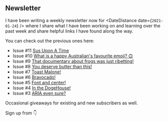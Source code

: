 ## Newsletter

I have been writing a weekly newsletter now for <DateDistance
date={`2021-01-24`} /> where I share what I have been working on and
learning over the past week and share helpful links I have found along
the way.

You can check out the previous ones here:

- Issue #11 [Sus Upon A Time]
- Issue #10 [What is a happy Australian's favourite emoji? 🙃]
- Issue #9 [That documentary about frogs was just ribetting!]
- Issue #8 [You deserve butter than this!]
- Issue #7 [Toast Malone!]
- Issue #6 [Bravocado!]
- Issue #5 [Font and center!]
- Issue #4 [In the DogeHouse!]
- Issue #3 [ARIA even sure?]

Occasional giveaways for existing and new subscribers as well.

Sign up from 👇

[sus upon a time]: https://scottspence.com/newsletters/2021/04/04/
[what is a happy australian's favourite emoji? 🙃]:
  https://scottspence.com/newsletters/2021/03/28/
[that documentary about frogs was just ribetting!]:
  https://scottspence.com/newsletters/2021/03/21/
[you deserve butter than this!]:
  https://scottspence.com/newsletters/2021/03/14/
[toast malone!]: https://scottspence.com/newsletters/2021/03/07/
[bravocado!]: https://scottspence.com/newsletters/2021/02/28/
[font and center!]: https://scottspence.com/newsletters/2021/02/21/
[in the dogehouse!]: https://scottspence.com/newsletters/2021/02/14/
[aria even sure?]: https://scottspence.com/newsletters/2021/02/07/
